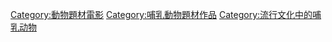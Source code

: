 [[Category:動物題材電影|Category:動物題材電影]]
[[Category:哺乳動物題材作品|Category:哺乳動物題材作品]]
[[Category:流行文化中的哺乳动物|Category:流行文化中的哺乳动物]]